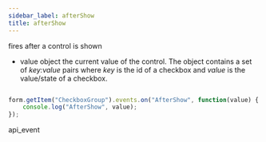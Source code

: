 ```yaml
---
sidebar_label: afterShow
title: afterShow
---
```



          


<Short>
 fires after a control is shown
 


</Short>



- value     object     the current value of the control. The object contains a set of <i>key:value</i> pairs where <i>key</i> is the id of a checkbox and <i>value</i> is the value/state of a checkbox.



~~~js

form.getItem("CheckboxGroup").events.on("AfterShow", function(value) {
    console.log("AfterShow", value);
});


~~~
 api_event

<Descr>




</Descr>


